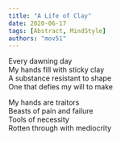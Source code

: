 ```yaml
---
title: "A Life of Clay"
date: 2020-06-17
tags: [Abstract, MindStyle]
authors: "mov51"
---
```


Every dawning day  
My hands fill with sticky clay  
A substance resistant to shape  
One that defies my will to make  
  
My hands are traitors  
Beasts of pain and failure  
Tools of necessity  
Rotten through with mediocrity  

